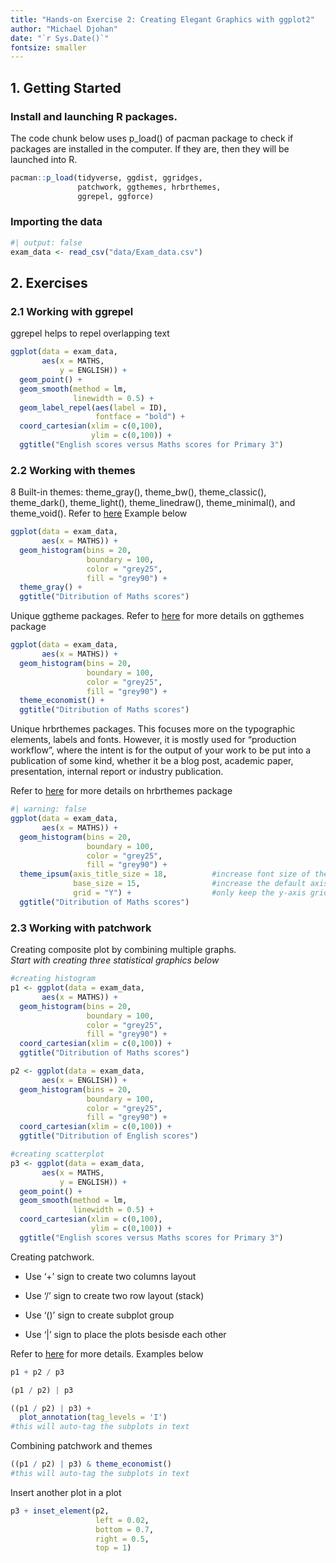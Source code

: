 ```yaml
---
title: "Hands-on Exercise 2: Creating Elegant Graphics with ggplot2"
author: "Michael Djohan"
date: "`r Sys.Date()`"
fontsize: smaller
---
```


## **1. Getting Started**

### Install and launching R packages.

The code chunk below uses p_load() of pacman package to check if packages are installed in the computer. If they are, then they will be launched into R.

```r
pacman::p_load(tidyverse, ggdist, ggridges, 
               patchwork, ggthemes, hrbrthemes, 
               ggrepel, ggforce)
```

### Importing the data

```r
#| output: false
exam_data <- read_csv("data/Exam_data.csv")
```

## 2. Exercises

### 2.1 Working with ggrepel

ggrepel helps to repel overlapping text

```r
ggplot(data = exam_data,
       aes(x = MATHS,
           y = ENGLISH)) +
  geom_point() +
  geom_smooth(method = lm,
              linewidth = 0.5) +
  geom_label_repel(aes(label = ID),
                   fontface = "bold") +
  coord_cartesian(xlim = c(0,100),
                  ylim = c(0,100)) +
  ggtitle("English scores versus Maths scores for Primary 3")
```

### 2.2 Working with themes

8 Built-in themes: theme_gray(), theme_bw(), theme_classic(), theme_dark(), theme_light(), theme_linedraw(), theme_minimal(), and theme_void(). Refer to [here](https://ggplot2.tidyverse.org/reference/index.html#themes) Example below

```r
ggplot(data = exam_data,
       aes(x = MATHS)) +
  geom_histogram(bins = 20,
                 boundary = 100,
                 color = "grey25",
                 fill = "grey90") +
  theme_gray() +
  ggtitle("Ditribution of Maths scores")
```

Unique ggtheme packages. Refer to [here](https://mran.microsoft.com/snapshot/2016-12-28/web/packages/ggthemes/vignettes/ggthemes.html) for more details on ggthemes package

```r
ggplot(data = exam_data,
       aes(x = MATHS)) +
  geom_histogram(bins = 20,
                 boundary = 100,
                 color = "grey25",
                 fill = "grey90") +
  theme_economist() +
  ggtitle("Ditribution of Maths scores")
```

Unique hrbrthemes packages. This focuses more on the typographic elements, labels and fonts. However, it is mostly used for "production workflow", where the intent is for the output of your work to be put into a publication of some kind, whether it be a blog post, academic paper, presentation, internal report or industry publication.

Refer to [here](https://cran.r-project.org/web/packages/hrbrthemes/vignettes/why_hrbrthemes.html) for more details on hrbrthemes package

```r
#| warning: false
ggplot(data = exam_data,
       aes(x = MATHS)) +
  geom_histogram(bins = 20,
                 boundary = 100,
                 color = "grey25",
                 fill = "grey90") +
  theme_ipsum(axis_title_size = 18,          #increase font size of the axis title to 18
              base_size = 15,                #increase the default axis label to 15
              grid = "Y") +                  #only keep the y-axis grid line -> remove the x-axis grid lines
  ggtitle("Ditribution of Maths scores")
```

### 2.3 Working with patchwork

Creating composite plot by combining multiple graphs.\
*Start with creating three statistical graphics below*

```r
#creating histogram
p1 <- ggplot(data = exam_data,
       aes(x = MATHS)) +
  geom_histogram(bins = 20,
                 boundary = 100,
                 color = "grey25",
                 fill = "grey90") +
  coord_cartesian(xlim = c(0,100)) +
  ggtitle("Ditribution of Maths scores")

p2 <- ggplot(data = exam_data,
       aes(x = ENGLISH)) +
  geom_histogram(bins = 20,
                 boundary = 100,
                 color = "grey25",
                 fill = "grey90") +
  coord_cartesian(xlim = c(0,100)) +
  ggtitle("Ditribution of English scores")

#creating scatterplot
p3 <- ggplot(data = exam_data,
       aes(x = MATHS,
           y = ENGLISH)) +
  geom_point() +
  geom_smooth(method = lm,
              linewidth = 0.5) +
  coord_cartesian(xlim = c(0,100),
                  ylim = c(0,100)) +
  ggtitle("English scores versus Maths scores for Primary 3")
```

Creating patchwork.

-   Use '+' sign to create two columns layout

-   Use '/' sign to create two row layout (stack)

-   Use '()' sign to create subplot group

-   Use '\|' sign to place the plots besisde each other

Refer to [here](https://patchwork.data-imaginist.com/articles/guides/assembly.html) for more details. Examples below

```r
p1 + p2 / p3
```

```r
(p1 / p2) | p3
```

```r
((p1 / p2) | p3) +
  plot_annotation(tag_levels = 'I')
#this will auto-tag the subplots in text
```

Combining patchwork and themes

```r
((p1 / p2) | p3) & theme_economist()
#this will auto-tag the subplots in text
```

Insert another plot in a plot

```r
p3 + inset_element(p2,
                   left = 0.02,
                   bottom = 0.7,
                   right = 0.5,
                   top = 1)
```
